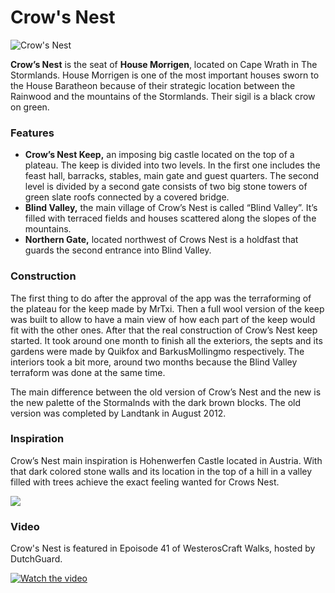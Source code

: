 

# Crow's Nest

<Image
  src="https://cdn.sanity.io/images/1as7cn02/production/c2352a3b4f19e1bcaa71342b5ac2fe503e4f8bc5-2731x1536.jpg?w=976&h=350&fit=crop&crop=center&auto=format"
  alt="Crow's Nest"
  width={976}
  height={350}
/>

<ProjectDetails
  floatRight
  region="Stormlands"
  house="House Morrigen"
  type="Castle"
  status="Completed"
  warp="/warp crowsnest"
  projectLead="erikiglesiass"
  dateStarted="July 18, 2014"
  dateCompleted="July 18, 2014"
/>

**Crow’s Nest** is the seat of **House Morrigen**, located on Cape Wrath in The Stormlands. House Morrigen is one of the most important houses sworn to the House Baratheon because of their strategic location between the Rainwood and the mountains of the Stormlands. Their sigil is a black crow on green.

### Features

- **Crow’s Nest Keep,** an imposing big castle located on the top of a plateau. The keep is divided into two levels. In the first one includes the feast hall, barracks, stables, main gate and guest quarters. The second level is divided by a second gate consists of two big stone towers of green slate roofs connected by a covered bridge.
- **Blind Valley,** the main village of Crow’s Nest is called “Blind Valley”. It’s filled with terraced fields and houses scattered along the slopes of the mountains.
- **Northern Gate,** located northwest of Crows Nest is a holdfast that guards the second entrance into Blind Valley.

### Construction

The first thing to do after the approval of the app was the terraforming of the plateau for the keep made by MrTxi. Then a full wool version of the keep was built to allow to have a main view of how each part of the keep would fit with the other ones. After that the real construction of Crow’s Nest keep started. It took around one month to finish all the exteriors, the septs and its gardens were made by Quikfox and BarkusMollingmo respectively. The interiors took a bit more, around two months because the Blind Valley terraform was done at the same time.

The main difference between the old version of Crow’s Nest and the new is the new palette of the Stormalnds with the dark brown blocks. The old version was completed by Landtank in August 2012.

### Inspiration

Crow’s Nest main inspiration is Hohenwerfen Castle located in Austria. With that dark colored stone walls and its location in the top of a hill in a valley filled with trees achieve the exact feeling wanted for Crows Nest.

![](https://cdn.sanity.io/images/1as7cn02/production/ee0c30cd6d2f55fffb67dbc71fe20acb660c125e-500x375.jpg)

### Video

Crow's Nest is featured in Epoisode 41 of WesterosCraft Walks, hosted by DutchGuard.

[![Watch the video](https://img.youtube.com/vi/tKvJXufSR6A/0.jpg)](https://www.youtube.com/embed/tKvJXufSR6A)

